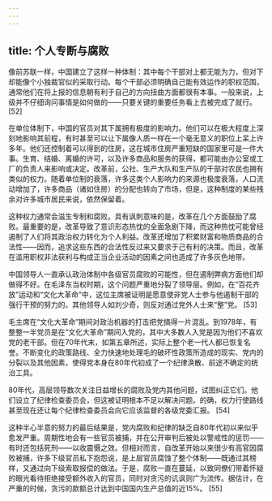 ```yaml
---
---
---
```

title: 个人专断与腐败
---




像前苏联一样，中国建立了这样一种体制：其中每个干部对上都无能为力，但对下却能像个小独裁官似的采取行动。每个干部必须明确自己能有效运作的职权范围，通常他们在将上报的信息朝有利于自己的方向扭曲方面都很有本事。一般来说，上级并不仔细询问事情是如何做的——只要关键的重要任务看上去被完成了就行。 [52]

在单位体制下，中国的官员对其下属拥有极度的影响力。他们可以在极大程度上深刻地影响其前程，有时甚至可以让下属像人质一样在一个毫无意义的职位上呆上许多年。他们还控制着可以得到的住房，这在城市住房严重短缺的国家里可是一件大事。生育、结婚、离婚的许可，以及许多商品和服务的获得，都可能由办公室或工厂的负责人来影响或决定。改革前，公社、生产大队和生产队的干部对农民也拥有类似的权力。随着单位制的衰落，许多这类个人影响力的来源也极度衰落，人口流动增加了，许多商品（诸如住房）的分配也转向了市场，但是，这种制度的某些残余对许多城市居民来说，依然保留着。

这种权力通常会滋生专制和腐败。具有讽刺意味的是，改革在几个方面鼓励了腐败。最重要的是，改革导致了意识形态热忱的全面急剧下降，而这种热忱可能曾经遏制了人们将其政治权力转化为个人利益。改革还增加了积累财富和物质商品的合法性——因而，追求这些东西的合法性反过来又要求于己有利的决策。而且，改革在滥用职权非法获利与构成正当企业活动的因素之间也造成了许多灰色地带。

中国领导人一直承认政治体制中各级官员腐败的可能性，但在遏制弊病方面他们却做得不好。在毛泽东当权时期，这个问题严重地分裂了领导层。例如，在“百花齐放”运动和“文化大革命”中，这位主席被证明是愿意使非党人士参与他遏制干部的强行干预的努力的。其他领导人如刘少奇，则反对通过党外人士来“整”党。 [53]

毛主席在“文化大革命”期间对政治机器的打击把党搞得一片混乱。到1978年，有整整一半党员是在“文化大革命”期间入党的，其中大多数人入党是因为他们不喜欢党的老干部。但在70年代末，如第五章所述，实际上整个老一代人都已恢复名誉。不断变化的政策路线、全力快速地处理毛的破坏性政策所造成的现实、党内的分裂以及其他因素，使得党本身在80年代初成了一个纪律涣散、前途不确定的统治工具。

80年代，高层领导数次关注日益增长的腐败及党内其他问题，试图纠正它们。他们设立了纪律检查委员会，但这被证明根本不足以解决问题。的确，权力行使路线甚至现在还让每个纪律检查委员会向它应该监督的各级党委汇报。 [54]

这种半心半意的努力的最后结果是，党内腐败和纪律的缺乏自80年代初以来似乎愈发严重。周期性地会有一些官员被捕，并在公开审判后被处以警戒性的惩罚——有时还包括死刑——以收震慑之效。但相对而言，自改革开始以来很少有高官因腐败被捕，许多下级官员私下抱怨说，是上层官员腐蚀了整个体制——既通过其榜样，又通过向下级索取报偿的做法。于是，腐败一直在蔓延，以致同僚们带着怀疑的眼光看待拒绝接受额外收入的官员，同时对贪污的讥讽则广为流传。据估计，在严重的时候，贪污的款额总计达到中国国内生产总值的近15%。 [55]